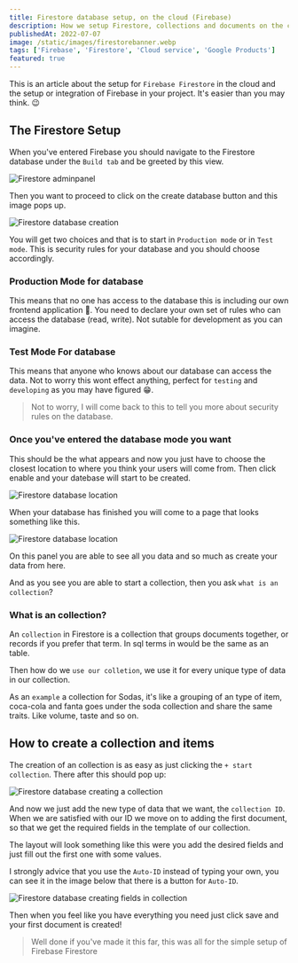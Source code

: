 ```yaml
---
title: Firestore database setup, on the cloud (Firebase)
description: How we setup Firestore, collections and documents on the cloud.
publishedAt: 2022-07-07
image: /static/images/firestorebanner.webp
tags: ['Firebase', 'Firestore', 'Cloud service', 'Google Products']
featured: true
---
```


This is an article about the setup for `Firebase Firestore` in the cloud and the setup or integration of Firebase in your project. It's easier than you may think. 😉

## The Firestore Setup

When you've entered Firebase you should navigate to the Firestore database under the `Build tab` and be greeted by this view.

![Firestore adminpanel](/static/images/firestore.webp)

Then you want to proceed to click on the create database button and this image pops up.

![Firestore database creation](/static/images/create-database.webp)

You will get two choices and that is to start in `Production mode` or in `Test mode`. This is security rules for your database and you should choose accordingly.

### Production Mode for database

This means that no one has access to the database this is including our own frontend application 😬. You need to declare your own set of rules who can access the database (read, write). Not sutable for development as you can imagine.

### Test Mode For database

This means that anyone who knows about our database can access the data. Not to worry this wont effect anything, perfect for `testing` and `developing` as you may have figured 😁.

>Not to worry, I will come back to this to tell you more about security rules on the database.

### Once you've entered the database mode you want

This should be the what appears and now you just have to choose the closest location to where you think your users will come from. Then click enable and your datebase will start to be created.

![Firestore database location](/static/images/choose-location.webp)

When your database has finished you will come to a page that looks something like this. 

![Firestore database location](/static/images/firebase-interface.webp)

On this panel you are able to see all you data and so much as create your data from here.

And as you see you are able to start a collection, then you ask `what is an collection`?

### What is an collection?

An `collection` in Firestore is a collection that groups documents together, or records if you prefer that term. In sql terms in would be the same as an table.

Then how do we `use our colletion`, we use it for every unique type of data in our collection. 

As an `example` a collection for Sodas, it's like a grouping of an type of item, coca-cola and fanta goes under the soda collection and share the same traits. Like volume, taste and so on.

## How to create a collection and items

The creation of an collection is as easy as just clicking the `+ start collection`. There after this should pop up:

![Firestore database creating a collection](/static/images/create-collection.webp)

And now we just add the new type of data that we want, the `collection ID`.
When we are satisfied with our ID we move on to adding the first document, so that we get the required fields in the template of our collection.

The layout will look something like this were you add the desired fields and just fill out the first one with some values.

I strongly advice that you use the `Auto-ID` instead of typing your own, you can see it in the image below that there is a button for `Auto-ID`.

![Firestore database creating fields in collection](/static/images/collection-fields.webp)

Then when you feel like you have everything you need just click save and your first document is created!

>Well done if you've made it this far, this was all for the simple setup of Firebase Firestore